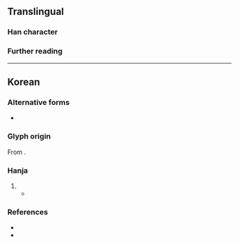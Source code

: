 {{character info}}
==Translingual==

===Han character===
{{Han char|rn=26|rad=卩|as=11|sn=13|four=84227|canj=OJSL|ids=⿱斜𰆊}}

===Further reading===
{{Han ref|kx=0478.211|dj=0366.190|hdz=10319.061|uh=5381}}

----

==Korean==

===Alternative forms===
* {{alter|ko|⿱斜㔾}}

===Glyph origin===
{{ko-etym-gukja}} From {{Han compound|斜#Korean|𰆊|tr1={{ko-l|사}}|t2=used as a marker in [[w:gugyeol|''gugyeol'']] to represent the final consonant {{ko-l|ㄴ}}}}.

===Hanja===
{{ko-hanja|[[땅]] [[이름]]|산}}

# {{hanja form of|산|[[placename]]}}
#* {{quote-book|ko|worklang=lzh|year=1781|author={{w2|ko|이만운 (1723년)|이만운 (李萬運)|tr=-}}|title={{lang|ko|국조진신안《國朝搢紳案》}}|text='''厁'''洞萬戶|tr=Sandongmanho|translation='''placename''' in 18th century [[Joseon]]}}

===References===
* {{R:hanjadoc|1008}}
* {{R:ko:Sinjajeon1915|gukja=1}}